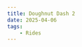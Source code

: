 ```yaml
---
title: Doughnut Dash 2
date: 2025-04-06
tags:
    - Rides
---
```




<Ride 
    instagramUrl="https://www.instagram.com/p/DHmtIAZsIHo/" 
    routeUrl="https://www.strava.com/routes/3336382274166578188"
/>
